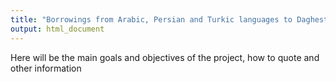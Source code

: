 ```yaml
---
title: "Borrowings from Arabic, Persian and Turkic languages to Daghestan languages"
output: html_document
---
```


Here will be the main goals and objectives of the project, how to quote and other information